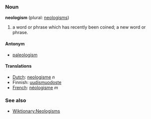 ===Noun===
'''neologism''' (plural: [[neologisms]])

#a word or phrase which has recently been coined; a new word or phrase. 

====Antonym====

*[[paleologism]]

==== Translations ====
*[[Dutch]]: [[neologisme]] ''n''
*Finnish: [[uudismuodoste]]
*[[French]]: [[néologisme]] ''m''

===See also===
*[[Wiktionary:Neologisms]]